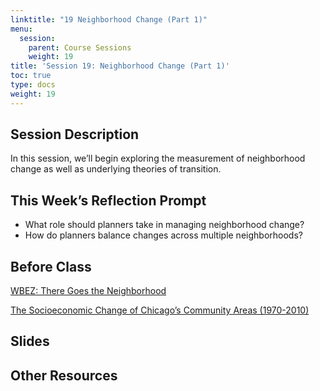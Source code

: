 ```yaml
---
linktitle: "19 Neighborhood Change (Part 1)"
menu:
  session:
    parent: Course Sessions
    weight: 19
title: 'Session 19: Neighborhood Change (Part 1)'
toc: true
type: docs
weight: 19
---
```


## Session Description
In this session, we'll begin exploring the measurement of neighborhood change as well as underlying theories of transition.

## This Week's Reflection Prompt

- What role should planners take in managing neighborhood change? 
- How do planners balance changes across multiple neighborhoods?

## Before Class
[WBEZ: There Goes the Neighborhood](https://interactive.wbez.org/gentrification/)

[The Socioeconomic Change of Chicago's Community Areas (1970-2010)](https://voorheescenter.red.uic.edu/wp-content/uploads/sites/122/2017/10/Voorhees-Center-Gentrification-Index-Oct-14.pdf)

## Slides

## Other Resources

